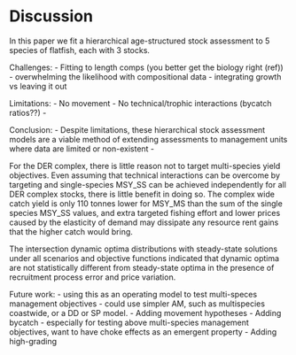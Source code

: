 # Discussion

In this paper we fit a hierarchical age-structured stock assessment to 5 species of flatfish, each with 3 stocks.

Challenges:
  - Fitting to length comps (you better get the biology right (ref))
  - overwhelming the likelihood with compositional data
  - integrating growth vs leaving it out

Limitations:
  - No movement
  - No technical/trophic interactions (bycatch ratios??)
  - 

Conclusion:
  - Despite limitations, these hierarchical stock assessment models are a viable method of extending assessments to management units where data are limited or non-existent
  - 

For the DER complex, there is little reason not to target
multi-species yield objectives. Even assuming that technical interactions 
can be overcome by targeting and single-species MSY_SS can be achieved
independently for all DER complex stocks, there is little benefit in doing
so. The complex wide catch yield is only 110 tonnes lower for MSY_MS
than the sum of the single species MSY_SS values, and extra targeted fishing 
effort and lower prices caused by the elasticity of demand may dissipate 
any resource rent gains that the higher catch would bring.

The intersection dynamic optima distributions with steady-state solutions 
under all scenarios and objective functions indicated that dynamic 
optima are not statistically different from steady-state optima in the 
presence of recruitment process error and price variation.

Future work: 
    - using this as an operating model to test multi-speces management objectives - could use simpler AM, such as multispecies coastwide, or a DD or SP model.
    - Adding movement hypotheses
    - Adding bycatch - especially for testing above multi-species management objectives, want to have choke effects as an emergent property
    - Adding high-grading
